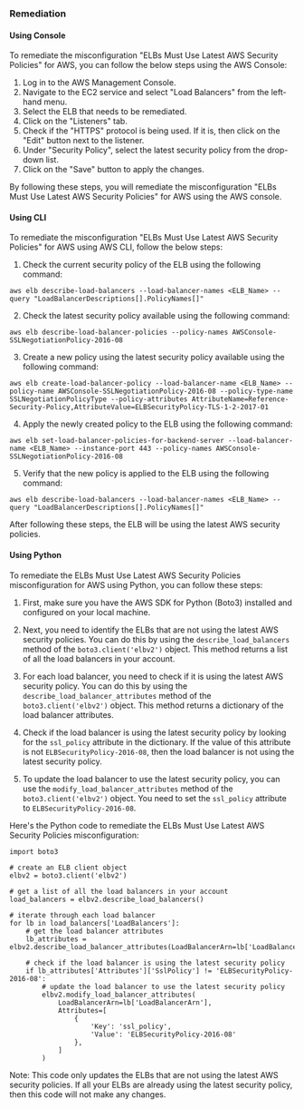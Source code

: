 ### Remediation

#### Using Console

To remediate the misconfiguration "ELBs Must Use Latest AWS Security Policies" for AWS, you can follow the below steps using the AWS Console:

1. Log in to the AWS Management Console.
2. Navigate to the EC2 service and select "Load Balancers" from the left-hand menu.
3. Select the ELB that needs to be remediated.
4. Click on the "Listeners" tab.
5. Check if the "HTTPS" protocol is being used. If it is, then click on the "Edit" button next to the listener.
6. Under "Security Policy", select the latest security policy from the drop-down list.
7. Click on the "Save" button to apply the changes.

By following these steps, you will remediate the misconfiguration "ELBs Must Use Latest AWS Security Policies" for AWS using the AWS console.

#### Using CLI

To remediate the misconfiguration "ELBs Must Use Latest AWS Security Policies" for AWS using AWS CLI, follow the below steps:

1. Check the current security policy of the ELB using the following command:

```
aws elb describe-load-balancers --load-balancer-names <ELB_Name> --query "LoadBalancerDescriptions[].PolicyNames[]"
```

2. Check the latest security policy available using the following command:

```
aws elb describe-load-balancer-policies --policy-names AWSConsole-SSLNegotiationPolicy-2016-08
```

3. Create a new policy using the latest security policy available using the following command:

```
aws elb create-load-balancer-policy --load-balancer-name <ELB_Name> --policy-name AWSConsole-SSLNegotiationPolicy-2016-08 --policy-type-name SSLNegotiationPolicyType --policy-attributes AttributeName=Reference-Security-Policy,AttributeValue=ELBSecurityPolicy-TLS-1-2-2017-01
```

4. Apply the newly created policy to the ELB using the following command:

```
aws elb set-load-balancer-policies-for-backend-server --load-balancer-name <ELB_Name> --instance-port 443 --policy-names AWSConsole-SSLNegotiationPolicy-2016-08
```

5. Verify that the new policy is applied to the ELB using the following command:

```
aws elb describe-load-balancers --load-balancer-names <ELB_Name> --query "LoadBalancerDescriptions[].PolicyNames[]"
```

After following these steps, the ELB will be using the latest AWS security policies.

#### Using Python

To remediate the ELBs Must Use Latest AWS Security Policies misconfiguration for AWS using Python, you can follow these steps:

1. First, make sure you have the AWS SDK for Python (Boto3) installed and configured on your local machine.

2. Next, you need to identify the ELBs that are not using the latest AWS security policies. You can do this by using the `describe_load_balancers` method of the `boto3.client('elbv2')` object. This method returns a list of all the load balancers in your account.

3. For each load balancer, you need to check if it is using the latest AWS security policy. You can do this by using the `describe_load_balancer_attributes` method of the `boto3.client('elbv2')` object. This method returns a dictionary of the load balancer attributes.

4. Check if the load balancer is using the latest security policy by looking for the `ssl_policy` attribute in the dictionary. If the value of this attribute is not `ELBSecurityPolicy-2016-08`, then the load balancer is not using the latest security policy.

5. To update the load balancer to use the latest security policy, you can use the `modify_load_balancer_attributes` method of the `boto3.client('elbv2')` object. You need to set the `ssl_policy` attribute to `ELBSecurityPolicy-2016-08`.

Here's the Python code to remediate the ELBs Must Use Latest AWS Security Policies misconfiguration:

```
import boto3

# create an ELB client object
elbv2 = boto3.client('elbv2')

# get a list of all the load balancers in your account
load_balancers = elbv2.describe_load_balancers()

# iterate through each load balancer
for lb in load_balancers['LoadBalancers']:
    # get the load balancer attributes
    lb_attributes = elbv2.describe_load_balancer_attributes(LoadBalancerArn=lb['LoadBalancerArn'])
    
    # check if the load balancer is using the latest security policy
    if lb_attributes['Attributes']['SslPolicy'] != 'ELBSecurityPolicy-2016-08':
        # update the load balancer to use the latest security policy
        elbv2.modify_load_balancer_attributes(
            LoadBalancerArn=lb['LoadBalancerArn'],
            Attributes=[
                {
                    'Key': 'ssl_policy',
                    'Value': 'ELBSecurityPolicy-2016-08'
                },
            ]
        )
```

Note: This code only updates the ELBs that are not using the latest AWS security policies. If all your ELBs are already using the latest security policy, then this code will not make any changes.

